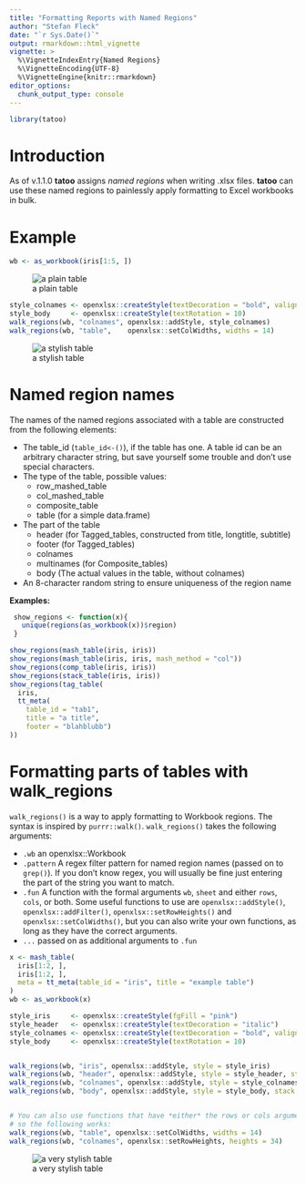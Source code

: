 ```yaml
---
title: "Formatting Reports with Named Regions"
author: "Stefan Fleck"
date: "`r Sys.Date()`"
output: rmarkdown::html_vignette
vignette: >
  %\VignetteIndexEntry{Named Regions}
  %\VignetteEncoding{UTF-8}
  %\VignetteEngine{knitr::rmarkdown}
editor_options: 
  chunk_output_type: console
---
```


```r

library(tatoo)

```

# Introduction

As of v.1.1.0 **tatoo** assigns *named regions* when writing .xlsx files. 
**tatoo** can use these named regions to painlessly apply formatting to Excel
workbooks in bulk.




# Example

```r
wb <- as_workbook(iris[1:5, ])
```

![a plain table](plain_table.png)

```r
style_colnames <- openxlsx::createStyle(textDecoration = "bold", valign = "top")
style_body     <- openxlsx::createStyle(textRotation = 10)
walk_regions(wb, "colnames", openxlsx::addStyle, style_colnames)
walk_regions(wb, "table",    openxlsx::setColWidths, widths = 14)

```

![a stylish table](plain_table_2.png)




# Named region names

The names of the named regions associated with a table are constructed from the 
following elements:

* The table_id (`table_id<-()`), if the table has one. A table id can be an
  arbitrary character string, but save yourself some trouble and don't use 
  special characters.
* The type of the table, possible values:
    * row_mashed_table
    * col_mashed_table
    * composite_table
    * table (for a simple data.frame)
* The part of the table
    * header (for Tagged_tables, constructed from title, longtitle, subtitle)
    * footer (for Tagged_tables)
    * colnames
    * multinames (for Composite_tables)
    * body (The actual values in the table, without colnames)
* An 8-character random string to ensure uniqueness of the region name
  
 
**Examples:**

```r
 show_regions <- function(x){
   unique(regions(as_workbook(x))$region)
 }
```


```r
show_regions(mash_table(iris, iris))
show_regions(mash_table(iris, iris, mash_method = "col"))
show_regions(comp_table(iris, iris))
show_regions(stack_table(iris, iris))
show_regions(tag_table(
  iris, 
  tt_meta(
    table_id = "tab1", 
    title = "a title", 
    footer = "blahblubb")
))

```


# Formatting parts of tables with walk_regions

`walk_regions()` is a way to apply formatting to Workbook regions.
The syntax is inspired by `purrr::walk()`. `walk_regions()` takes the
following arguments:

* `.wb` an openxlsx::Workbook
* `.pattern` A regex filter pattern for named region
   names (passed on to `grep()`). If you don't know regex, you will
   usually be fine just entering the part of the string you want to match.
* `.fun` A function with the formal arguments `wb`, `sheet` and either
   `rows`, `cols`, or both. Some useful functions to use are
   `openxlsx::addStyle()`, `openxlsx::addFilter()`, `openxlsx::setRowHeights()`
   and `openxlsx::setColWidths()`, but you can also write your own functions,
   as long as they have the correct arguments.
* `...` passed on as additional arguments to `.fun`


```r

x <- mash_table(
  iris[1:2, ], 
  iris[1:2, ],
  meta = tt_meta(table_id = "iris", title = "example table")
) 
wb <- as_workbook(x)

style_iris     <- openxlsx::createStyle(fgFill = "pink")
style_header   <- openxlsx::createStyle(textDecoration = "italic")
style_colnames <- openxlsx::createStyle(textDecoration = "bold", valign = "top")
style_body     <- openxlsx::createStyle(textRotation = 10)


walk_regions(wb, "iris", openxlsx::addStyle, style = style_iris)
walk_regions(wb, "header", openxlsx::addStyle, style = style_header, stack = TRUE)
walk_regions(wb, "colnames", openxlsx::addStyle, style = style_colnames, stack = TRUE)
walk_regions(wb, "body", openxlsx::addStyle, style = style_body, stack = TRUE)


# You can also use functions that have *either* the rows or cols argument,
# so the following works:
walk_regions(wb, "table", openxlsx::setColWidths, widths = 14)
walk_regions(wb, "colnames", openxlsx::setRowHeights, heights = 34)

```

![a very stylish table](plain_table_3.png)

